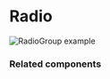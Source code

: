 # Radio

![RadioGroup example](public/assets/overview-radio-group.webp)

### Related components
<RelatedComponentList>
  <RelatedComponent
    title="Select"
    description="Use if a single option can be selected and more than five options are available."
    href="/components/select"
  />
  <RelatedComponent
    title="Checkbox"
    description="Use if more than one option can be selected and there are up to five options."
    href="/components/checkbox"
  />
  <RelatedComponent
    title="Combobox Single (future)"
    description="Use if a single option can be selected and there are more than five available options."
  />
</RelatedComponentList>